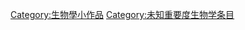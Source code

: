 {{catmore1|[[Wikipedia:生物专题|Wikipedia:生物专题]]}}
{{Articles by Importance|topic=生物|project=生物|format=TOC}}
{{emptycat}}

[[Category:生物學小作品|Category:生物學小作品]]
[[Category:未知重要度生物学条目|Category:未知重要度生物学条目]]